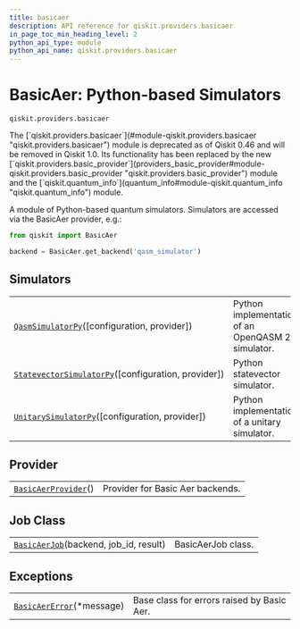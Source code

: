 ```yaml
---
title: basicaer
description: API reference for qiskit.providers.basicaer
in_page_toc_min_heading_level: 2
python_api_type: module
python_api_name: qiskit.providers.basicaer
---
```


<span id="module-qiskit.providers.basicaer" />

<span id="qiskit-providers-basicaer" />

<span id="basicaer-python-based-simulators-qiskit-providers-basicaer" />

# BasicAer: Python-based Simulators

`qiskit.providers.basicaer`

<Admonition title="Deprecated since version 0.46.0" type="danger">
  The [`qiskit.providers.basicaer`](#module-qiskit.providers.basicaer "qiskit.providers.basicaer") module is deprecated as of Qiskit 0.46 and will be removed in Qiskit 1.0. Its functionality has been replaced by the new [`qiskit.providers.basic_provider`](providers_basic_provider#module-qiskit.providers.basic_provider "qiskit.providers.basic_provider") module and the [`qiskit.quantum_info`](quantum_info#module-qiskit.quantum_info "qiskit.quantum_info") module.
</Admonition>

A module of Python-based quantum simulators. Simulators are accessed via the BasicAer provider, e.g.:

```python
from qiskit import BasicAer

backend = BasicAer.get_backend('qasm_simulator')
```

## Simulators

|                                                                                                                                                             |                                                   |
| ----------------------------------------------------------------------------------------------------------------------------------------------------------- | ------------------------------------------------- |
| [`QasmSimulatorPy`](qiskit.providers.basicaer.QasmSimulatorPy "qiskit.providers.basicaer.QasmSimulatorPy")(\[configuration, provider])                      | Python implementation of an OpenQASM 2 simulator. |
| [`StatevectorSimulatorPy`](qiskit.providers.basicaer.StatevectorSimulatorPy "qiskit.providers.basicaer.StatevectorSimulatorPy")(\[configuration, provider]) | Python statevector simulator.                     |
| [`UnitarySimulatorPy`](qiskit.providers.basicaer.UnitarySimulatorPy "qiskit.providers.basicaer.UnitarySimulatorPy")(\[configuration, provider])             | Python implementation of a unitary simulator.     |

## Provider

|                                                                                                                 |                                  |
| --------------------------------------------------------------------------------------------------------------- | -------------------------------- |
| [`BasicAerProvider`](qiskit.providers.basicaer.BasicAerProvider "qiskit.providers.basicaer.BasicAerProvider")() | Provider for Basic Aer backends. |

## Job Class

|                                                                                                                          |                    |
| ------------------------------------------------------------------------------------------------------------------------ | ------------------ |
| [`BasicAerJob`](qiskit.providers.basicaer.BasicAerJob "qiskit.providers.basicaer.BasicAerJob")(backend, job\_id, result) | BasicAerJob class. |

## Exceptions

|                                                                                                                 |                                            |
| --------------------------------------------------------------------------------------------------------------- | ------------------------------------------ |
| [`BasicAerError`](qiskit.providers.basicaer.BasicAerError "qiskit.providers.basicaer.BasicAerError")(\*message) | Base class for errors raised by Basic Aer. |

